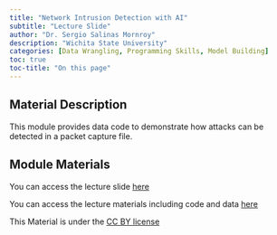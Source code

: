 ```yaml
---
title: "Network Intrusion Detection with AI"
subtitle: "Lecture Slide"
author: "Dr. Sergio Salinas Mornroy"
description: "Wichita State University"
categories: [Data Wrangling, Programming Skills, Model Building]
toc: true
toc-title: "On this page"
---
```


## Material Description

This module provides data code to demonstrate how attacks can be detected in a packet capture file.

## Module Materials

You can access the lecture slide [here](https://github.com/KansasData/Module/blob/main/wstate_mornroy_attcks/Network%20Intrusion%20Detection%20with%20AI/Network%20Anomaly%20Detection%20with%20ML%20and%20AI.pdf)

You can access the lecture materials including code and data [here](https://github.com/KansasData/Module/tree/main/wstate_mornroy_attacks_data)

This Material is under the [CC BY license](https://creativecommons.org/licenses/by/4.0/deed.en)
